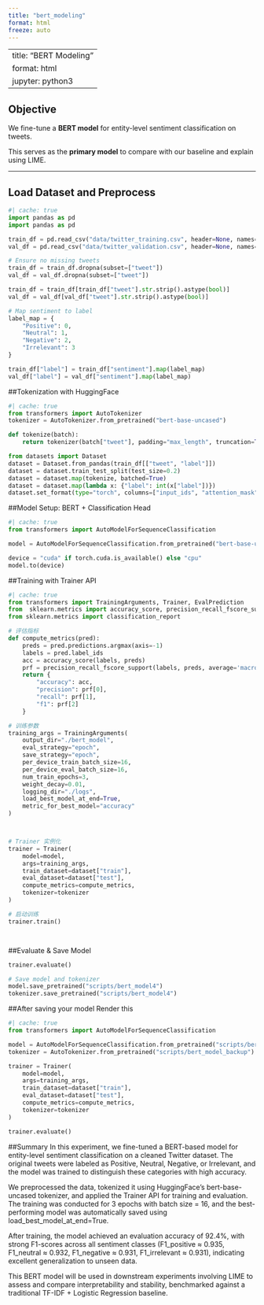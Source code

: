 ```yaml
---
title: "bert_modeling"
format: html
freeze: auto
---
```


---
title: "BERT Modeling"
format: html
jupyter: python3
---

## Objective

We fine-tune a **BERT model** for entity-level sentiment classification on tweets.

This serves as the **primary model** to compare with our baseline and explain using LIME.

---

## Load Dataset and Preprocess

```python
#| cache: true
import pandas as pd
import pandas as pd

train_df = pd.read_csv("data/twitter_training.csv", header=None, names=["id", "entity", "sentiment", "tweet"])
val_df = pd.read_csv("data/twitter_validation.csv", header=None, names=["id", "entity", "sentiment", "tweet"])

# Ensure no missing tweets
train_df = train_df.dropna(subset=["tweet"])
val_df = val_df.dropna(subset=["tweet"])

train_df = train_df[train_df["tweet"].str.strip().astype(bool)]
val_df = val_df[val_df["tweet"].str.strip().astype(bool)]

# Map sentiment to label
label_map = {
    "Positive": 0,
    "Neutral": 1,
    "Negative": 2,
    "Irrelevant": 3
}

train_df["label"] = train_df["sentiment"].map(label_map)
val_df["label"] = val_df["sentiment"].map(label_map)
```


##Tokenization with HuggingFace
```python
#| cache: true
from transformers import AutoTokenizer
tokenizer = AutoTokenizer.from_pretrained("bert-base-uncased")

def tokenize(batch):
    return tokenizer(batch["tweet"], padding="max_length", truncation=True, max_length=128)

from datasets import Dataset
dataset = Dataset.from_pandas(train_df[["tweet", "label"]])
dataset = dataset.train_test_split(test_size=0.2)
dataset = dataset.map(tokenize, batched=True)
dataset = dataset.map(lambda x: {"label": int(x["label"])})
dataset.set_format(type="torch", columns=["input_ids", "attention_mask", "label"])


```

##Model Setup: BERT + Classification Head
```python
#| cache: true
from transformers import AutoModelForSequenceClassification

model = AutoModelForSequenceClassification.from_pretrained("bert-base-uncased", num_labels=4)

device = "cuda" if torch.cuda.is_available() else "cpu"
model.to(device)

```

##Training with Trainer API
```python
#| cache: true
from transformers import TrainingArguments, Trainer, EvalPrediction 
from  sklearn.metrics import accuracy_score, precision_recall_fscore_support
from sklearn.metrics import classification_report

# 评估指标
def compute_metrics(pred):
    preds = pred.predictions.argmax(axis=-1)
    labels = pred.label_ids
    acc = accuracy_score(labels, preds)
    prf = precision_recall_fscore_support(labels, preds, average='macro')
    return {
        "accuracy": acc,
        "precision": prf[0],
        "recall": prf[1],
        "f1": prf[2]
    }

# 训练参数
training_args = TrainingArguments(
    output_dir="./bert_model",
    eval_strategy="epoch", 
    save_strategy="epoch",
    per_device_train_batch_size=16,
    per_device_eval_batch_size=16,
    num_train_epochs=3,
    weight_decay=0.01,
    logging_dir="./logs",
    load_best_model_at_end=True,
    metric_for_best_model="accuracy"
)



# Trainer 实例化
trainer = Trainer(
    model=model,
    args=training_args,
    train_dataset=dataset["train"],
    eval_dataset=dataset["test"],
    compute_metrics=compute_metrics,
    tokenizer=tokenizer
)

# 启动训练
trainer.train()




```

##Evaluate & Save Model
```python
trainer.evaluate()

# Save model and tokenizer
model.save_pretrained("scripts/bert_model4")
tokenizer.save_pretrained("scripts/bert_model4")

```

##After saving  your  model Render  this
```python
#| cache: true
from transformers import AutoModelForSequenceClassification

model = AutoModelForSequenceClassification.from_pretrained("scripts/bert_model_backup")
tokenizer = AutoTokenizer.from_pretrained("scripts/bert_model_backup")

trainer = Trainer(
    model=model,
    args=training_args, 
    train_dataset=dataset["train"],
    eval_dataset=dataset["test"],
    compute_metrics=compute_metrics,
    tokenizer=tokenizer
)

trainer.evaluate()
```

##Summary
In this experiment, we fine-tuned a BERT-based model for entity-level sentiment classification on a cleaned Twitter dataset. The original tweets were labeled as Positive, Neutral, Negative, or Irrelevant, and the model was trained to distinguish these categories with high accuracy.

We preprocessed the data, tokenized it using HuggingFace's bert-base-uncased tokenizer, and applied the Trainer API for training and evaluation. The training was conducted for 3 epochs with batch size = 16, and the best-performing model was automatically saved using load_best_model_at_end=True.

After training, the model achieved an evaluation accuracy of 92.4%, with strong F1-scores across all sentiment classes (F1_positive ≈ 0.935, F1_neutral ≈ 0.932, F1_negative ≈ 0.931, F1_irrelevant ≈ 0.931), indicating excellent generalization to unseen data.

This BERT model will be used in downstream experiments involving LIME to assess and compare interpretability and stability, benchmarked against a traditional TF-IDF + Logistic Regression baseline.



